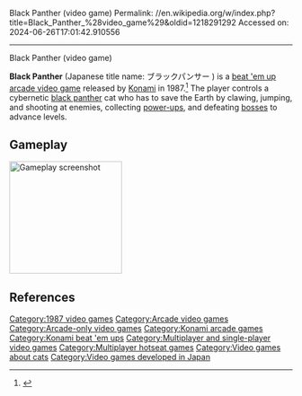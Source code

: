 Black Panther (video game)
Permalink: //en.wikipedia.org/w/index.php?title=Black_Panther_%28video_game%29&oldid=1218291292
Accessed on: 2024-06-26T17:01:42.910556



------
Black Panther (video game)
{{Short description|1985 video game}}
{{More citations needed|date=June 2023}}

{{Infobox video game
|title      = Black Panther
| image      = Black Panther Flyer.png
|caption    = Arcade flyer
|developer  = [[Konami]]
|publisher  = [[Konami]]
|designer =
|released = June 1987
|platforms= [[Arcade video game|Arcade]]
|genre   = [[Beat 'em up]]
|modes   = 1-2 players, alternating turns
}}

'''Black Panther''' (Japanese title name: ブラックパンサー ) is a [[beat 'em up]] [[arcade video game]] released by [[Konami]] in 1987.<ref>{{Cite web |title=Black Panther - Videogame by Konami |url=https://www.arcade-museum.com/game_detail.php?game_id=7137 |access-date=2023-05-15 |website=www.arcade-museum.com}}</ref> The player controls a cybernetic [[black panther]] cat who has to save the Earth by clawing, jumping, and shooting at enemies, collecting [[power-up]]s, and defeating [[boss (video gaming)|bosses]] to advance levels.

==Gameplay==
[[Image:Black Panther arcade.png|thumb|left|200px|Gameplay screenshot]]
{{Empty section|date=April 2019}}

==References==
{{reflist}}

[[Category:1987 video games]]
[[Category:Arcade video games]]
[[Category:Arcade-only video games]]
[[Category:Konami arcade games]]
[[Category:Konami beat 'em ups]]
[[Category:Multiplayer and single-player video games]]
[[Category:Multiplayer hotseat games]]
[[Category:Video games about cats]]
[[Category:Video games developed in Japan]]


{{arcade-stub}}
{{beatemup-videogame-stub}}